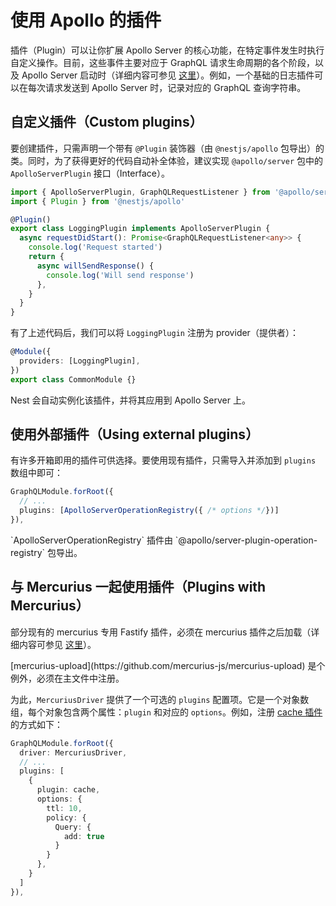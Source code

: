 # 使用 Apollo 的插件

插件（Plugin）可以让你扩展 Apollo Server 的核心功能，在特定事件发生时执行自定义操作。目前，这些事件主要对应于 GraphQL 请求生命周期的各个阶段，以及 Apollo Server 启动时（详细内容可参见 [这里](https://www.apollographql.com/docs/apollo-server/integrations/plugins/)）。例如，一个基础的日志插件可以在每次请求发送到 Apollo Server 时，记录对应的 GraphQL 查询字符串。

## 自定义插件（Custom plugins）

要创建插件，只需声明一个带有 `@Plugin` 装饰器（由 `@nestjs/apollo` 包导出）的类。同时，为了获得更好的代码自动补全体验，建议实现 `@apollo/server` 包中的 `ApolloServerPlugin` 接口（Interface）。

```ts
import { ApolloServerPlugin, GraphQLRequestListener } from '@apollo/server'
import { Plugin } from '@nestjs/apollo'

@Plugin()
export class LoggingPlugin implements ApolloServerPlugin {
  async requestDidStart(): Promise<GraphQLRequestListener<any>> {
    console.log('Request started')
    return {
      async willSendResponse() {
        console.log('Will send response')
      },
    }
  }
}
```

有了上述代码后，我们可以将 `LoggingPlugin` 注册为 provider（提供者）：

```ts
@Module({
  providers: [LoggingPlugin],
})
export class CommonModule {}
```

Nest 会自动实例化该插件，并将其应用到 Apollo Server 上。

## 使用外部插件（Using external plugins）

有许多开箱即用的插件可供选择。要使用现有插件，只需导入并添加到 `plugins` 数组中即可：

```ts
GraphQLModule.forRoot({
  // ...
  plugins: [ApolloServerOperationRegistry({ /* options */})]
}),
```

<CalloutInfo>
  `ApolloServerOperationRegistry` 插件由 `@apollo/server-plugin-operation-registry` 包导出。
</CalloutInfo>

## 与 Mercurius 一起使用插件（Plugins with Mercurius）

部分现有的 mercurius 专用 Fastify 插件，必须在 mercurius 插件之后加载（详细内容可参见 [这里](https://mercurius.dev/#/docs/plugins)）。

<CalloutInfo type="warning">
  [mercurius-upload](https://github.com/mercurius-js/mercurius-upload)
  是个例外，必须在主文件中注册。
</CalloutInfo>

为此，`MercuriusDriver` 提供了一个可选的 `plugins` 配置项。它是一个对象数组，每个对象包含两个属性：`plugin` 和对应的 `options`。例如，注册 [cache 插件](https://github.com/mercurius-js/cache) 的方式如下：

```ts
GraphQLModule.forRoot({
  driver: MercuriusDriver,
  // ...
  plugins: [
    {
      plugin: cache,
      options: {
        ttl: 10,
        policy: {
          Query: {
            add: true
          }
        }
      },
    }
  ]
}),
```
